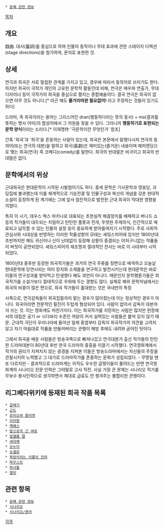  * [[문예 관련 정보]]

[[목차]]
== 개요 ==
戱曲. 대사(臺詞)를 중심으로 하여 인물의 동작이나 무대 효과에 관한 스테이지 디렉션(stage directions)을 첨가하여, 문자로 표현한 것.

== 상세 ==
연극과 희곡은 서로 밀접한 관계를 가지고 있고, 경우에 따라서 동의어로 쓰이기도 한다. 하지만 희곡이 극작가 개인의 고유한 문학적 활동인데 비해, 연극은 배우와 연출가, 무대 디자이너 등이 극작가의 희곡을 중심으로 펼치는 종합예술이다. 결국 연극은 희곡이 없으면 아무 것도 아니다.[* 라곤 해도 '''줄거리따윈 필요없어!''' 라고 주장하는 것들이 있기도 하다]  

드라마, 즉 희곡이라는 용어는 그리스어인 dran(행동하다라는 뜻의 동사) + ma(결과를 뜻하는 명사 어미)의 합성어에서 그 어원을 찾을 수 있다. 그러니까 '''행동하기로 표현되는 문학 양식'''이라는 소리다.[* 이재명作 '극문학이란 무엇인가' 참조] 

간혹 '희곡'과 '희극'을 혼동하는 사람이 있는데, 희곡은 본문에서 말했다시피 연극의 동의어(또는 연극의 대본)을 말하고 희극(喜劇)은 재미있는(즐거운) 내용이며 해피엔딩으로 맺는 희곡(연극) 즉 코메디(comedy)를 말한다. 희극의 반대말은 비극이고 희곡의 반대말은 없다.

== 문학에서의 위상 ==

근대희곡은 현대문학이 시작된 시발점이기도 하다. 중세 문학은 기사문학과 영웅담, 괴담집에 불과했는데 이를 체계적으로 기승전결 및 인물구성과 복선의 개념을 갖춘 현대적 소설이 등장하게 된 계기에는 그에 앞서 점진적으로 발전한 근대 희곡이 막대한 영향을 끼쳤다.

특히 이 시기, 데우스 엑스 마키나로 대표되는 초현실적 해결장치를 배제하고 버나드 쇼등의 작가들이 대두되는 치밀하고 탄탄한 플롯과 전개, 뚜렷한 주제의식, 인간적으로 매료되고 납득할 수 있는 인물의 설정 등이 중요하게 받아들여지기 시작했다. 주로 사회적 관심사와 시대상을 반영하는 이러한 작품성향의 모태는 셰잌스피어에 있지만 1800년대 초반까지만 해도 귀신이나 신이 난데없이 등장해 상황이 종결되는 어처구니없는 작품들이 버젓이 공연되었다. 셰잌스피어의 재조명과 절대적인 찬사는 바로 이 시대부터 시작되었다.

1800년대 중후반 등장한 희곡작가들은 과거의 연극 주류를 정면으로 배격하고 오늘날 현대문학에 당연시되는 여러 장치와 소재들을 연구하고 발전시키는데 현대문학은 바로 이들의 연구성과를 받아먹고 탄생했다 해도 과언이 아니다. 때문인지 문학평론가들은 희곡작가를 소설가보다 절대적으로 우위에 두는 경향도 많다. 실제로 해외 문학저널에서는 희곡의 비중이 많은 편으로, 희곡 작가들이 홀대받는 것은 국내만의 특징

사족으로, 연극감독들이 희곡집필까지 맡는 경우가 많아졌는데 이는 정상적인 경우가 아니다. 외국이라면 전문적인 필진이 두텁게 형성되어 있다. 사람이 없어서 감독이 대본까지 쓰는 것. 이는 영화계도 마찬가지다. 이는 희곡작가를 지망하는 사람은 많지만 현장에서의 대접은 공기 or 시다바리 수준인 까닭이 커서 실력있는 사람들은 붙어 있지 않기 때문. 근대적 극단이 우리나라에 들어선 일제 중엽부터 감독이 희곡작가의 의견을 고려치 않고 자기 마음대로 작품을 만들어버리는 관행이 해방 후에도 내려와 굳어진 탓이다. 

그래서 희곡을 배운 사람들은 방송국쪽으로 빠져나갔고 연극대본가 출신 작가들의 탄탄한 드라마대본이 80년대 후반 한국 드라마의 중흥을 이끌기 시작했다. 연극영화계에서 작가의 권리가 지켜지지 않는 광경을 지켜본 이들은 방송드라마에서는 자신들의 주장을 관철시키려 노력했고 그 대가로 드라마작가를 존중하는 문화가 성립되었다. - 무명일 땐 또 다르지만 - 결과적으로 드라마계는 아직도 우수한 글쟁이들이 몰려드는 반면 연극영화계의 시나리오 전문 인력은 그야말로 고사 직전. 사실 가장 큰 문제는 시나리오 작가를 무보수 봉사인력으로 생각하면서 제대로 급료도 안 챙겨주는 불합리한 관행이다.

== 리그베다위키에 등재된 희곡 작품 목록 ==
 * [[갈매기(희곡)|갈매기]]
 * [[군도#s-4.1|군도]]
 * [[로미오와 줄리엣]]
 * [[리어왕]]
 * [[맥베스]]
 * [[밤으로의 긴 여로]]
 * [[빌헬름 텔]]
 * [[세자매(희곡)|세자매]]
 * [[오누이]]
 * [[오셀로]]
 * [[욕망이라는 이름의 전차]]
 * [[파우스트#s-3|파우스트]]
 * [[하녀들]]
 * [[햄릿]]

== 관련 항목 ==
 * [[문예 관련 정보]]
 * [[시나리오]]
 * [[시나리오/용어]]

[[각주]]
